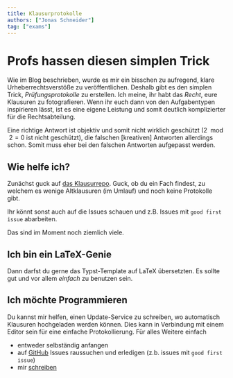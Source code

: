 ```yaml
---
title: Klausurprotokolle
authors: ["Jonas Schneider"]
tag: ["exams"]
---
```


# Profs hassen diesen simplen Trick

Wie im Blog beschrieben, wurde es mir ein bisschen zu aufregend, klare Urheberrechtsverstöße zu veröffentlichen.
Deshalb gibt es den simplen Trick, _Prüfungsprotokolle_ zu erstellen. Ich meine, ihr habt das _Recht_, eure Klausuren zu fotografieren.
Wenn ihr euch dann von den Aufgabentypen inspirieren lässt, ist es eine eigene Leistung und somit deutlich komplizierter für die Rechtsabteilung.

Eine richtige Antwort ist objektiv und somit nicht wirklich geschützt ($2 \mod 2= 0$ ist nicht geschützt), die falschen [kreativen] Antworten allerdings schon. Somit muss eher bei den falschen Antworten aufgepasst werden.

## Wie helfe ich?

Zunächst guck auf [das Klausurrepo](https://github.com/htwr-aachen/exams). Guck, ob du ein Fach findest, zu welchem es wenige Altklausuren (im Umlauf) und noch keine Protokolle gibt.

Ihr könnt sonst auch auf die Issues schauen und z.B. Issues mit `good first issue` abarbeiten.

Das sind im Moment noch ziemlich viele.

## Ich bin ein LaTeX-Genie

Dann darfst du gerne das Typst-Template auf LaTeX übersetzten.
Es sollte gut und vor allem _einfach_ zu benutzen sein.

## Ich möchte Programmieren

Du kannst mir helfen, einen Update-Service zu schreiben, wo automatisch Klausuren hochgeladen werden können. Dies kann in Verbindung mit einem Editor sein für eine einfache Protokollierung.
Für alles Weitere einfach

- entweder selbständig anfangen
- auf [GitHub](https://github.com/htwr-aachen/exams) Issues raussuchen und erledigen (z.b. issues mit `good first issue`)
- mir [schreiben](/contact)
